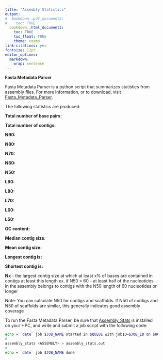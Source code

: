 ```yaml
---
title: "Assembly Statistics"
output:
#  bookdown::pdf_document2:
#    toc: TRUE
  bookdown::html_document2: 
    toc: TRUE
    toc_float: TRUE
    theme: cosmo
link-citations: yes
fontsize: 12pt
editor_options: 
  markdown: 
    wrap: sentence
---
```

**Fasta Metadata Parser**

Fasta Metadata Parser is a python script that summarizes statistics from assembly files. For more information, or to download, visit [Fasta_Metadata_Parser](https://pypi.org/project/assembly-stats/).

The following statistics are produced:

**Total number of base pairs:**

**Total number of contigs:**

**N90:**

**N80:**

**N70:**

**N60:**

**N50:**

**L90:**

**L80:**

**L70:**

**L60:**

**L50:**

**GC content:**

**Median contig size:**

**Mean contig size:**

**Longest contig is:**

**Shortest contig is:**

**Nx** - the largest contig size at which at least x% of bases are contained in contigs at least this length
  ex. if N50 = 60 - at least half of the nucleotides in the assembly belongs to contigs with the N50 length of 60 nucleotides or longer

Note: You can calculate N50 for contigs and scaffolds. If N50 of contigs and N50 of scaffolds are similar, this generally indicates good assembly coverage

To run the Fasta Metadata Parser, be sure that [Assembly_Stats](https://pypi.org/project/assembly-stats/) is installed on your HPC, and write and submit a job script with the following code:

```Bash
echo + `date` job $JOB_NAME started in $QUEUE with jobID=$JOB_ID on $HOSTNAME
#
assembly_stats <ASSEMBLY> > assembly_stats.out
#
echo = `date` job $JOB_NAME done
```
